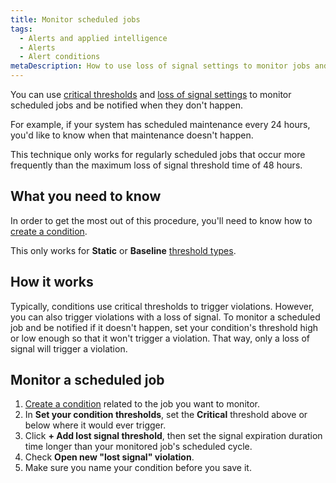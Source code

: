 ```yaml
---
title: Monitor scheduled jobs
tags:
  - Alerts and applied intelligence
  - Alerts
  - Alert conditions
metaDescription: How to use loss of signal settings to monitor jobs and be alerted when they don't happen.
---
```


You can use [critical thresholds](/docs/alerts-applied-intelligence/new-relic-alerts/advanced-alerts/advanced-techniques/set-thresholds-alert-condition) and [loss of signal settings](/docs/alerts-applied-intelligence/new-relic-alerts/alert-conditions/create-nrql-alert-conditions#signal-loss) to monitor scheduled jobs and be notified when they don't happen.

For example, if your system has scheduled maintenance every 24 hours, you'd like to know when that maintenance doesn't happen.

This technique only works for regularly scheduled jobs that occur more frequently than the maximum loss of signal threshold time of 48 hours.

## What you need to know

In order to get the most out of this procedure, you'll need to know how to [create a condition](/docs/alerts-applied-intelligence/new-relic-alerts/alert-conditions/create-alert-conditions).

This only works for **Static** or **Baseline** [threshold types](/docs/alerts-applied-intelligence/new-relic-alerts/alert-conditions/create-nrql-alert-conditions#threshold-types).

## How it works

Typically, conditions use critical thresholds to trigger violations. However, you can also trigger violations with a loss of signal. To monitor a scheduled job and be notified if it doesn't happen, set your condition's threshold high or low enough so that it won't trigger a violation. That way, only a loss of signal will trigger a violation.

## Monitor a scheduled job

1. [Create a condition](/docs/alerts-applied-intelligence/new-relic-alerts/alert-conditions/create-alert-conditions) related to the job you want to monitor.
2. In **Set your condition thresholds**, set the **Critical** threshold above or below where it would ever trigger.
3. Click **+ Add lost signal threshold**, then set the signal expiration duration time longer than your monitored job's scheduled cycle.
4. Check **Open new "lost signal" violation**.
5. Make sure you name your condition before you save it.

